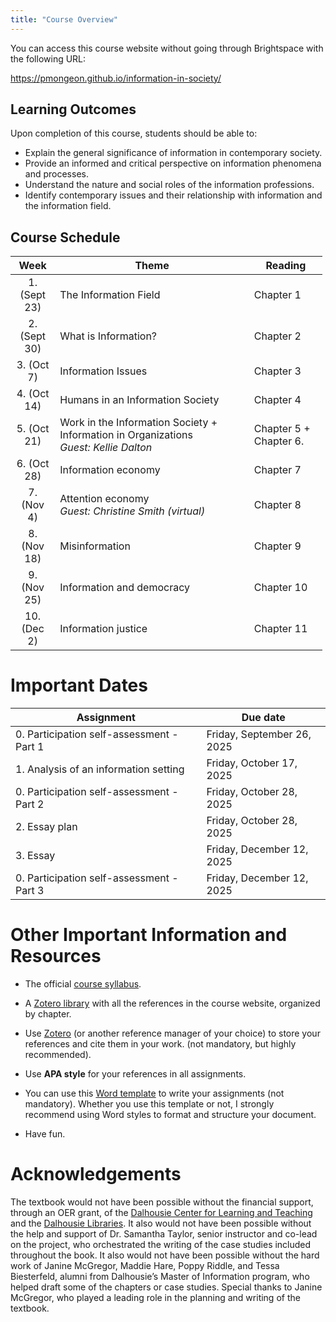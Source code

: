 ```yaml
---
title: "Course Overview"
---
```


::: callout-note
You can access this course website without going through Brightspace with the following URL:

<https://pmongeon.github.io/information-in-society/>
:::

## Learning Outcomes

Upon completion of this course, students should be able to:

-   Explain the general significance of information in contemporary society.
-   Provide an informed and critical perspective on information phenomena and processes.
-   Understand the nature and social roles of the information professions.
-   Identify contemporary issues and their relationship with information and the information field.

## Course Schedule

+---------------+-----------------------------------------------------------------+------------------------+
| Week          | Theme                                                           | Reading                |
+:=============:+=================================================================+========================+
| 1\. (Sept 23) | The Information Field                                           | Chapter 1              |
+---------------+-----------------------------------------------------------------+------------------------+
| 2\. (Sept 30) | What is Information?                                            | Chapter 2              |
+---------------+-----------------------------------------------------------------+------------------------+
| 3\. (Oct 7)   | Information Issues                                              | Chapter 3              |
+---------------+-----------------------------------------------------------------+------------------------+
| 4\. (Oct 14)  | Humans in an Information Society                                | Chapter 4              |
+---------------+-----------------------------------------------------------------+------------------------+
| 5\. (Oct 21)  | Work in the Information Society + Information in Organizations\ | Chapter 5 + Chapter 6. |
|               | *Guest: Kellie Dalton*                                          |                        |
+---------------+-----------------------------------------------------------------+------------------------+
| 6\. (Oct 28)  | Information economy                                             | Chapter 7              |
+---------------+-----------------------------------------------------------------+------------------------+
| 7\. (Nov 4)   | Attention economy\                                              | Chapter 8              |
|               | *Guest: Christine Smith (virtual)*                              |                        |
+---------------+-----------------------------------------------------------------+------------------------+
| 8\. (Nov 18)  | Misinformation                                                  | Chapter 9              |
+---------------+-----------------------------------------------------------------+------------------------+
| 9\. (Nov 25)  | Information and democracy                                       | Chapter 10             |
+---------------+-----------------------------------------------------------------+------------------------+
| 10\. (Dec 2)  | Information justice                                             | Chapter 11             |
+---------------+-----------------------------------------------------------------+------------------------+

# Important Dates

+--------------------------------------------+----------------------------+
| Assignment                                 | Due date                   |
+============================================+============================+
| 0\. Participation self-assessment - Part 1 | Friday, September 26, 2025 |
+--------------------------------------------+----------------------------+
| 1\. Analysis of an information setting     | Friday, October 17, 2025   |
+--------------------------------------------+----------------------------+
| 0\. Participation self-assessment - Part 2 | Friday, October 28, 2025   |
+--------------------------------------------+----------------------------+
| 2\. Essay plan                             | Friday, October 28, 2025   |
+--------------------------------------------+----------------------------+
| 3\. Essay                                  | Friday, December 12, 2025  |
+--------------------------------------------+----------------------------+
| 0\. Participation self-assessment - Part 3 | Friday, December 12, 2025  |
+--------------------------------------------+----------------------------+

# Other Important Information and Resources

-   The official [course syllabus](files/INFO5500-Syllabus.pdf).

-   A [Zotero library](https://www.zotero.org/groups/2536626/info5500_-_information_in_society/library) with all the references in the course website, organized by chapter.

-   Use [Zotero](https://www.zotero.org) (or another reference manager of your choice) to store your references and cite them in your work. (not mandatory, but highly recommended).

-   Use **APA style** for your references in all assignments.

-   You can use this [Word template](files/assignment-template.dotx) to write your assignments (not mandatory). Whether you use this template or not, I strongly recommend using Word styles to format and structure your document.

-   Have fun.

# Acknowledgements

The textbook would not have been possible without the financial support, through an OER grant, of the [Dalhousie Center for Learning and Teaching](https://www.dal.ca/dept/clt.html) and the [Dalhousie Libraries](https://libraries.dal.ca/). It also would not have been possible without the help and support of Dr. Samantha Taylor, senior instructor and co-lead on the project, who orchestrated the writing of the case studies included throughout the book. It also would not have been possible without the hard work of Janine McGregor, Maddie Hare, Poppy Riddle, and Tessa Biesterfeld, alumni from Dalhousie’s Master of Information program, who helped draft some of the chapters or case studies. Special thanks to Janine McGregor, who played a leading role in the planning and writing of the textbook.
